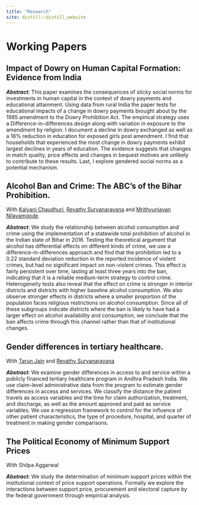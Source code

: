 ```yaml
---
title: "Research"
site: distill::distill_website
---
```

# Working Papers

## Impact of Dowry on Human Capital Formation: Evidence from India

***Abstract***: This paper examines the consequences of sticky social norms for investments in human
capital in the context of dowry payments and educational attainment. Using data from
rural India the paper tests for educational impacts of a change in dowry payments brought
about by the 1985 amendment to the Dowry Prohibition Act. The empirical strategy uses
a Difference-in-differences design along with variation in exposure to the amendment by
religion. I document a decline in dowry exchanged as well as a 18% reduction in education
for exposed girls post amendment. I find that households that experienced the most
change in dowry payments exhibit largest declines in years of education. The evidence
suggests that changes in match quality, price effects and changes in bequest motives are
unlikely to contribute to these results. Last, I explore gendered social norms as a potential
mechanism.

## Alcohol Ban and Crime: The ABC's of the Bihar Prohibition. 

With [Kalyani Chaudhuri](https://economics.ucdavis.edu/people/kalyanic){target="_blank"}, [Revathy Suryanarayana](https://revathy-suryanarayana.github.io/){target="_blank"} and [Mrithyunjayan Nilayamgode](https://economics.virginia.edu/people/profile/mn4yk){target="_blank"}

***Abstract***: We study the relationship between alcohol consumption and crime using the implementation of a statewide total prohibition of alcohol in the Indian state of Bihar in 2016. Testing the theoretical argument that alcohol has differential effects on different kinds of crime, we use a difference-in-differences approach and find that the prohibition led to a 0.22 standard deviation reduction in the reported incidence of violent crimes, but had no significant impact on non-violent crimes. This effect is fairly persistent over time, lasting at least three years into the ban, indicating that it is a reliable medium-term strategy to control crime. Heterogeneity tests also reveal that the effect on crime is stronger in interior districts and districts with higher baseline alcohol consumption. We also observe stronger effects in districts where a smaller proportion of the population faces religious restrictions on alcohol consumption. Since all of these subgroups indicate districts where the ban is likely to have had a larger effect on alcohol availability and consumption, we conclude that the ban affects crime through this channel rather than that of institutional changes.


## Gender differences in tertiary healthcare.

With [Tarun Jain](https://sites.google.com/virginia.edu/tarunjain/home?authuser=0){target="_blank"} and [Revathy Suryanarayana](https://revathy-suryanarayana.github.io/){target="_blank"}

***Abstract***: We examine gender differences in access to and service within a publicly financed tertiary healthcare program in Andhra Pradesh India. We use claim-level administrative data from the program to estimate gender differences in access and services. We classify the distance the patient travels as access variables and the time for claim authorization, treatment, and discharge, as well as the amount approved and paid as service variables. We use a regression framework to control for the influence of other patient characteristics, the type of procedure, hospital, and quarter of treatment in making gender comparisons.

## The Political Economy of Minimum Support Prices

With Shilpa Aggarwal

***Abstract***: We study the determination of minimum support prices within the institutional context of price support
operations. Formally we explore the interactions between support price, procurement and electoral capture by
the federal government through empirical analysis.

